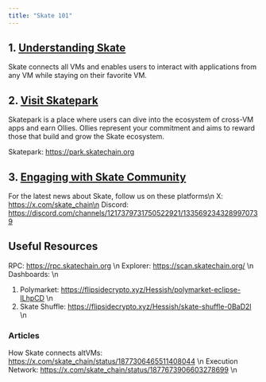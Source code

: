 ```yaml
---
title: "Skate 101"
---
```


## 1. [Understanding Skate](/main/introduction/about)
Skate connects all VMs and enables users to interact with applications from any VM while staying on their favorite VM. 

## 2. [Visit Skatepark](/main/introduction/skatepark)
Skatepark is a place where users can dive into the ecosystem of cross-VM apps and earn Ollies. Ollies represent your commitment and aims to reward those that build and grow the Skate ecosystem.

Skatepark: https://park.skatechain.org

## 3. [Engaging with Skate Community](/main/introduction/socials)

For the latest news about Skate, follow us on these platforms\n
X: https://x.com/skate_chain\n
Discord: https://discord.com/channels/1217379731750522921/1335692343289970739


## Useful Resources 
RPC: https://rpc.skatechain.org \n
Explorer: https://scan.skatechain.org/ \n
Dashboards: \n
1. Polymarket: https://flipsidecrypto.xyz/Hessish/polymarket-eclipse-ILhpCD \n
2. Skate Shuffle: https://flipsidecrypto.xyz/Hessish/skate-shuffle-0BaD2l \n

### Articles 
How Skate connects altVMs: https://x.com/skate_chain/status/1877306465511408044 \n
Execution Network: https://x.com/skate_chain/status/1877673906603278699 \n




